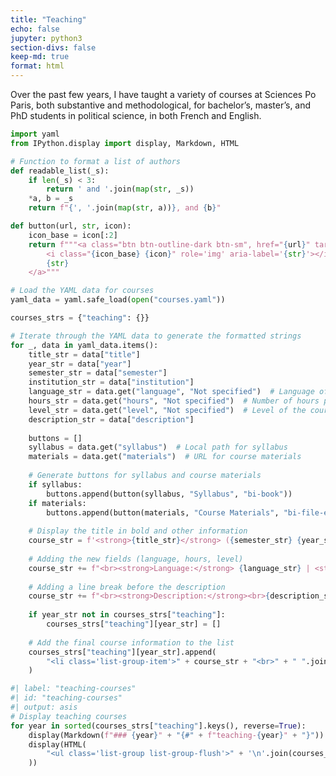 ```yaml
---
title: "Teaching"
echo: false
jupyter: python3
section-divs: false
keep-md: true
format: html
---
```


Over the past few years, I have taught a variety of courses at Sciences Po Paris, both substantive and methodological, for bachelor’s, master’s, and PhD students in political science, in both French and English. 

```python
import yaml
from IPython.display import display, Markdown, HTML

# Function to format a list of authors
def readable_list(_s):
    if len(_s) < 3:
        return ' and '.join(map(str, _s))
    *a, b = _s
    return f"{', '.join(map(str, a))}, and {b}"

def button(url, str, icon):
    icon_base = icon[:2]
    return f"""<a class="btn btn-outline-dark btn-sm", href="{url}" target="_blank" rel="noopener noreferrer">
        <i class="{icon_base} {icon}" role='img' aria-label='{str}'></i>
        {str}
    </a>"""

# Load the YAML data for courses
yaml_data = yaml.safe_load(open("courses.yaml"))

courses_strs = {"teaching": {}}

# Iterate through the YAML data to generate the formatted strings
for _, data in yaml_data.items():
    title_str = data["title"]
    year_str = data["year"]
    semester_str = data["semester"]
    institution_str = data["institution"]
    language_str = data.get("language", "Not specified")  # Language of the class
    hours_str = data.get("hours", "Not specified")  # Number of hours per week
    level_str = data.get("level", "Not specified")  # Level of the course
    description_str = data["description"]
    
    buttons = []
    syllabus = data.get("syllabus")  # Local path for syllabus
    materials = data.get("materials")  # URL for course materials
    
    # Generate buttons for syllabus and course materials
    if syllabus:
        buttons.append(button(syllabus, "Syllabus", "bi-book"))
    if materials:
        buttons.append(button(materials, "Course Materials", "bi-file-earmark-text"))
    
    # Display the title in bold and other information
    course_str = f'<strong>{title_str}</strong> ({semester_str} {year_str}) at <em>{institution_str}</em>'
    
    # Adding the new fields (language, hours, level)
    course_str += f"<br><strong>Language:</strong> {language_str} | <strong>Hours:</strong> {hours_str} | <strong>Level:</strong> {level_str}"
    
    # Adding a line break before the description
    course_str += f"<br><strong>Description:</strong><br>{description_str}"
    
    if year_str not in courses_strs["teaching"]:
        courses_strs["teaching"][year_str] = []
    
    # Add the final course information to the list
    courses_strs["teaching"][year_str].append(
        "<li class='list-group-item'>" + course_str + "<br>" + " ".join(buttons) + "</li>"
    )

```

```python

#| label: "teaching-courses"
#| id: "teaching-courses"
#| output: asis
# Display teaching courses
for year in sorted(courses_strs["teaching"].keys(), reverse=True):
    display(Markdown(f"### {year}" + "{#" + f"teaching-{year}" + "}"))
    display(HTML(
        "<ul class='list-group list-group-flush'>" + '\n'.join(courses_strs["teaching"][year]) + "</ul>"
    ))


```

